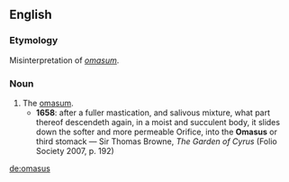 ==English==

===Etymology===
Misinterpretation of {{etyl|la}} ''[[omasum]]''.

===Noun===
{{en-noun|es}}

# The [[omasum]].
#* '''1658''': after a fuller mastication, and salivous mixture, what part thereof descendeth again, in a moist and succulent body, it slides down the softer and more permeable Orifice, into the '''Omasus''' or third stomack — Sir Thomas Browne, ''The Garden of Cyrus'' (Folio Society 2007, p. 192)

[[de:omasus]]